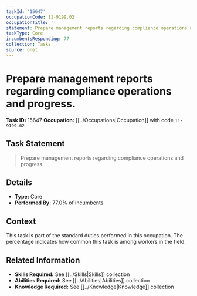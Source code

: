 ```yaml
---
taskId: '15647'
occupationCode: 11-9199.02
occupationTitle: ''
statement: Prepare management reports regarding compliance operations and progress.
taskType: Core
incumbentsResponding: 77
collection: Tasks
source: onet
---
```

# Prepare management reports regarding compliance operations and progress.

**Task ID:** 15647
**Occupation:** [[../Occupations|Occupation]] with code `11-9199.02`

## Task Statement

> Prepare management reports regarding compliance operations and progress.

## Details

- **Type:** Core
- **Performed By:** 77.0% of incumbents

## Context

This task is part of the standard duties performed in this occupation. The percentage indicates how common this task is among workers in the field.

## Related Information

- **Skills Required:** See [[../Skills|Skills]] collection
- **Abilities Required:** See [[../Abilities|Abilities]] collection
- **Knowledge Required:** See [[../Knowledge|Knowledge]] collection
